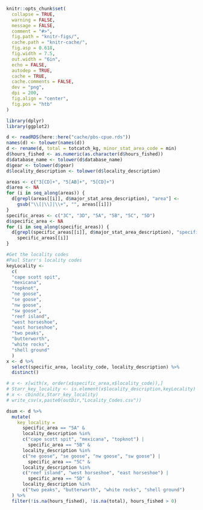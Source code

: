 ```r
knitr::opts_chunk$set(
  collapse = TRUE,
  warning = FALSE,
  message = FALSE,
  comment = "#>",
  fig.path = "knitr-figs/",
  cache.path = "knitr-cache/",
  fig.asp = 0.618,
  fig.width = 7.5,
  out.width = "6in",
  echo = FALSE,
  autodep = TRUE,
  cache = TRUE,
  cache.comments = FALSE,
  dev = "png",
  dpi = 200,
  fig.align = "center",
  fig.pos = "htb"
)
```

```r
library(dplyr)
library(ggplot2)
```

```r
d <- readRDS(here::here("cache/pbs-cpue.rds"))
names(d) <- tolower(names(d))
d <- rename(d, total = totcatch_kg, minor_stat_area_code = min)
d$hours_fished <- as.numeric(as.character(d$hours_fished))
d$database_name <- tolower(d$database_name)
d$gear <- tolower(d$gear)
d$locality_description <- tolower(d$locality_description)

areas <- c("3[CD]+", "5[AB]+", "5[CD]+")
d$area <- NA
for (i in seq_along(areas)) {
  d[grepl(areas[[i]], d$major_stat_area_description), "area"] <-
    gsub("\\[|\\]|\\+", "", areas[[i]])
}
specific_areas <- c("3C", "3D", "5A", "5B", "5C", "5D")
d$specific_area <- NA
for (i in seq_along(specific_areas)) {
  d[grepl(specific_areas[[i]], d$major_stat_area_description), "specific_area"] <-
    specific_areas[[i]]
}

#Get the locality codes
#Paul Starr's locality codes
keyLocality <-
  c(
  "cape scott spit",
  "mexicana",
  "topknot",
  "ne goose",
  "se goose",
  "nw goose",
  "sw goose",
  "reef island",
  "west horseshoe",
  "east horseshoe",
  "two peaks",
  "butterworth",
  "white rocks",
  "shell ground"
  )
x <- d %>%
  select(specific_area, locality_code, locality_description) %>%
  distinct()

# x <- x[with(x, order(x$specific_area,x$locality_code)),]
# Starr_key_locality <- is.element(x$locality_description,keyLocality)
# x <- cbind(x,Starr_key_locality)
# write_csv(x,paste0(outDir,"Locality_Codes.csv"))

dsum <- d %>%
  mutate(
    key_locality =
      specific_area == "5A" & 
      locality_description %in% 
      c("cape scott spit", "mexicana", "topknot") |
        specific_area == "5B" & 
      locality_description %in% 
      c("ne goose", "se goose", "nw goose", "sw goose") |
        specific_area == "5C" & 
      locality_description %in% 
      c("reef island", "west horseshoe", "east horseshoe") |
        specific_area == "5D" & 
      locality_description %in% 
      c("two peaks", "butterworth", "white rocks", "shell ground")
  ) %>%
  filter(!is.na(hours_fished), !is.na(total), hours_fished > 0)
```
